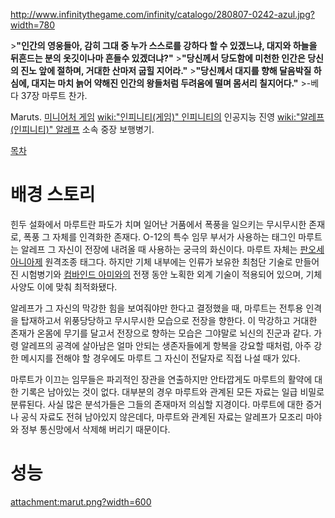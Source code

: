http://www.infinitythegame.com/infinity/catalogo/280807-0242-azul.jpg?width=780

>'''"인간의 영웅들아, 감히 그대 중 누가 스스로를 강하다 할 수 있겠느냐, 대지와 하늘을 뒤흔드는 분의 옷깃이나마 흔들수 있겠더냐?"'''
>'''"당신께서 당도함에 미천한 인간은 당신의 진노 앞에 절하며, 거대한 산마저 굽힐 지어라."'''
>'''"당신께서 대지를 향해 달음박질 하심에, 대지는 마치 늙어 약해진 인간의 왕들처럼 두려움에 떨며 몸서리 칠지어다."'''
>-베다 37장 마루트 찬가.

Maruts. [[미니어처 게임]] [[wiki:"인피니티(게임)" 인피니티]]의 인공지능 진영 [[wiki:"알레프(인피니티)" 알레프]] 소속 중장 보행병기.

[[목차]]
= 배경 스토리 =
힌두 설화에서 마루트란 파도가 치며 일어난 거품에서 폭풍을 일으키는 무시무시한 존재로, 폭풍 그 자체를 인격화한 존재다. O-12의 특수 임무 부서가 사용하는 태그인 마루트는 알레프 그 자신이 전장에 내려올 때 사용하는 궁극의 화신이다. 마루트 자체는 [[판오세아니아]]제 원격조종 태그다. 하지만 기체 내부에는 인류가 보유한 최첨단 기술로 만들어진 시험병기와 [[컴바인드 아미]]와의 전쟁 동안 노획한 외계 기술이 적용되어 있으며, 기체 사양도 이에 맞춰 최적화됐다.

알레프가 그 자신의 막강한 힘을 보여줘야만 한다고 결정했을 때, 마루트는 전투용 인격을 탑재하고서 위풍당당하고 무시무시한 모습으로 전장을 향한다. 이 막강하고 거대한 존재가 온몸에 무기를 달고서 전장으로 향하는 모습은 그야말로 뇌신의 진군과 같다. 가령 알레프의 공격에 살아남은 얼마 안되는 생존자들에게 항복을 강요할 때처럼, 아주 강한 메시지를 전해야 할 경우에도 마루트 그 자신이 전달자로 직접 나설 때가 있다. 

마루트가 이끄는 임무들은 파괴적인 장관을 연출하지만 안타깝게도 마루트의 활약에 대한 기록은 남아있는 것이 없다. 대부분의 경우 마루트와 관계된 모든 자료는 일급 비밀로 분류된다. 사실 많은 분석가들은 그들의 존재마저 의심할 지경이다. 마루트에 대한 증거나 공식 자료도 전혀 남아있지 않은데다, 마루트와 관계된 자료는 알레프가 모조리 마야와 정부 통신망에서 삭제해 버리기 때문이다.


= 성능 =
attachment:marut.png?width=600
